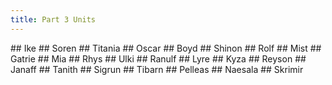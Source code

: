 ```yaml
---
title: Part 3 Units
---
```



<UnitStatsWindow unitName="Ike">
  ## Ike
</UnitStatsWindow>

 
<UnitStatsWindow unitName="Soren">
  ## Soren
</UnitStatsWindow>

 
<UnitStatsWindow unitName="Titania">
  ## Titania
</UnitStatsWindow>

 
<UnitStatsWindow unitName="Oscar">
  ## Oscar
</UnitStatsWindow>

 
<UnitStatsWindow unitName="Boyd">
  ## Boyd
</UnitStatsWindow>

 
<UnitStatsWindow unitName="Shinon">
  ## Shinon
</UnitStatsWindow>

 
<UnitStatsWindow unitName="Rolf">
  ## Rolf
</UnitStatsWindow>

 
<UnitStatsWindow unitName="Mist">
  ## Mist
</UnitStatsWindow>

 
<UnitStatsWindow unitName="Gatrie">
  ## Gatrie
</UnitStatsWindow>

 
<UnitStatsWindow unitName="Mia">
  ## Mia
</UnitStatsWindow>

 
<UnitStatsWindow unitName="Rhys">
  ## Rhys
</UnitStatsWindow>

 
<UnitStatsWindow unitName="Ulki">
  ## Ulki
</UnitStatsWindow>

 
<UnitStatsWindow unitName="Ranulf">
  ## Ranulf
</UnitStatsWindow>

 
<UnitStatsWindow unitName="Lyre">
  ## Lyre
</UnitStatsWindow>

 
<UnitStatsWindow unitName="Kyza">
  ## Kyza
</UnitStatsWindow>

 
<UnitStatsWindow unitName="Reyson">
  ## Reyson
</UnitStatsWindow>

 
<UnitStatsWindow unitName="Janaff">
  ## Janaff
</UnitStatsWindow>

 
<UnitStatsWindow unitName="Tanith">
  ## Tanith
</UnitStatsWindow>

 
<UnitStatsWindow unitName="Sigrun">
  ## Sigrun
</UnitStatsWindow>

 
<UnitStatsWindow unitName="Tibarn">
  ## Tibarn
</UnitStatsWindow>

 
<UnitStatsWindow unitName="Pelleas">
  ## Pelleas
</UnitStatsWindow>

 
<UnitStatsWindow unitName="Naesala">
  ## Naesala
</UnitStatsWindow>

 
<UnitStatsWindow unitName="Skrimir">
  ## Skrimir
</UnitStatsWindow>


